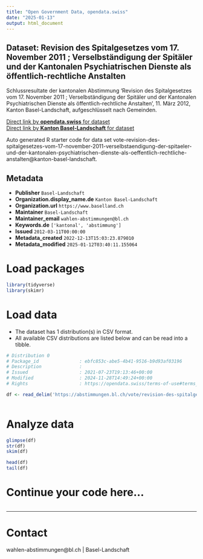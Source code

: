 ```yaml
---
title: "Open Government Data, opendata.swiss"
date: "2025-01-13"
output: html_document
---
```


## Dataset: Revision des Spitalgesetzes vom 17. November 2011 ; Verselbständigung der Spitäler und der Kantonalen Psychiatrischen Dienste als öffentlich-rechtliche Anstalten

Schlussresultate der kantonalen Abstimmung 'Revision des Spitalgesetzes vom 17. November 2011 ; Verselbständigung der Spitäler und der Kantonalen Psychiatrischen Dienste als öffentlich-rechtliche Anstalten', 11. März 2012, Kanton Basel-Landschaft, aufgeschlüsselt nach Gemeinden.

[Direct link by **opendata.swiss** for dataset](https://opendata.swiss/de/dataset/revision-des-spitalgesetzes-vom-17-november-2011-verselbstandigung-der-spitaler-und-der-kantona)<br>
[Direct link by **Kanton Basel-Landschaft** for dataset](https://abstimmungen.bl.ch/vote/revision-des-spitalgesetzes-vom-17-november-2011-verselbstaendigung-der-spitaeler-und-der-kantonalen-psychiatrischen-dienste-als-oeffentlich-rechtliche-anstalten/data)

Auto generated R starter code for data set vote-revision-des-spitalgesetzes-vom-17-november-2011-verselbstaendigung-der-spitaeler-und-der-kantonalen-psychiatrischen-dienste-als-oeffentlich-rechtliche-anstalten@kanton-basel-landschaft.

## Metadata

- **Publisher** `Basel-Landschaft`
- **Organization.display_name.de** `Kanton Basel-Landschaft`
- **Organization.url** `https://www.baselland.ch`
- **Maintainer** `Basel-Landschaft`
- **Maintainer_email** `wahlen-abstimmungen@bl.ch`
- **Keywords.de** `['kantonal', 'abstimmung']`
- **Issued** `2012-03-11T00:00:00`
- **Metadata_created** `2022-12-13T15:03:23.879010`
- **Metadata_modified** `2025-01-12T03:40:11.155064`


# Load packages

```r

library(tidyverse)
library(skimr)

```

# Load data

-   The dataset has 1 distribution(s) in CSV format.
-   All available CSV distributions are listed below and can be read into a tibble.

```r

# Distribution 0
# Package_id               : ebfc853c-abe5-4b41-9516-b9d93af03196
# Description              : 
# Issued                   : 2021-07-23T19:13:46+00:00
# Modified                 : 2024-11-28T14:49:24+00:00
# Rights                   : https://opendata.swiss/terms-of-use#terms_by

df <- read_delim('https://abstimmungen.bl.ch/vote/revision-des-spitalgesetzes-vom-17-november-2011-verselbstaendigung-der-spitaeler-und-der-kantonalen-psychiatrischen-dienste-als-oeffentlich-rechtliche-anstalten/data-csv')



```

# Analyze data

```r

glimpse(df)
str(df)
skim(df)

head(df)
tail(df)

```

# Continue your code here...

```r

```

------------------------------------------------------------------------

# Contact

wahlen-abstimmungen@bl.ch | Basel-Landschaft
